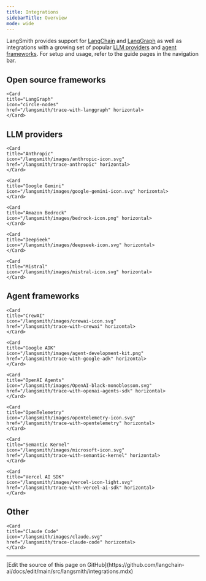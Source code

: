 ```yaml
---
title: Integrations
sidebarTitle: Overview
mode: wide
---
```


LangSmith provides support for [LangChain](/oss/python/python/langchain/overview) and [LangGraph](/oss/python/python/langgraph/overview) as well as integrations with a growing set of popular [LLM providers](#llm-providers) and [agent frameworks](#agent-frameworks). For setup and usage, refer to the guide pages in the navigation bar.

## Open source frameworks

<Columns cols={2}>
    <Card
    title="LangChain"
    icon="link"
    href="/langsmith/trace-with-langchain" horizontal>
    </Card>

    <Card
    title="LangGraph"
    icon="circle-nodes"
    href="/langsmith/trace-with-langgraph" horizontal>
    </Card>

</Columns>

## LLM providers

<Columns cols={2}>
    <Card
    title="OpenAI"
    icon="/langsmith/images/OpenAI-black-monoblossom.svg"
    href="/langsmith/trace-openai"
    horizontal>
    </Card>

    <Card
    title="Anthropic"
    icon="/langsmith/images/anthropic-icon.svg"
    href="/langsmith/trace-anthropic" horizontal>
    </Card>

    <Card
    title="Google Gemini"
    icon="/langsmith/images/google-gemini-icon.svg" horizontal>
    </Card>

    <Card
    title="Amazon Bedrock"
    icon="/langsmith/images/bedrock-icon.png" horizontal>
    </Card>

    <Card
    title="DeepSeek"
    icon="/langsmith/images/deepseek-icon.svg" horizontal>
    </Card>

    <Card
    title="Mistral"
    icon="/langsmith/images/mistral-icon.svg" horizontal>
    </Card>

</Columns>

## Agent frameworks

<Columns cols={3}>
    <Card
    title="AutoGen"
    icon="/langsmith/images/ag-icon.svg"
    href="/langsmith/trace-with-autogen" horizontal>
    </Card>

    <Card
    title="CrewAI"
    icon="/langsmith/images/crewai-icon.svg"
    href="/langsmith/trace-with-crewai" horizontal>
    </Card>

    <Card
    title="Google ADK"
    icon="/langsmith/images/agent-development-kit.png"
    href="/langsmith/trace-with-google-adk" horizontal>
    </Card>

    <Card
    title="OpenAI Agents"
    icon="/langsmith/images/OpenAI-black-monoblossom.svg"
    href="/langsmith/trace-with-openai-agents-sdk" horizontal>
    </Card>

    <Card
    title="OpenTelemetry"
    icon="/langsmith/images/opentelemetry-icon.svg"
    href="/langsmith/trace-with-opentelemetry" horizontal>
    </Card>

    <Card
    title="Semantic Kernel"
    icon="/langsmith/images/microsoft-icon.svg"
    href="/langsmith/trace-with-semantic-kernel" horizontal>
    </Card>

    <Card
    title="Vercel AI SDK"
    icon="/langsmith/images/vercel-icon-light.svg"
    href="/langsmith/trace-with-vercel-ai-sdk" horizontal>
    </Card>

</Columns>

## Other

<Columns cols={2}>
    <Card
    title="Instructor"
    icon="/langsmith/images/instructor-icon.svg"
    href="/langsmith/trace-with-instructor" horizontal>
    </Card>

    <Card
    title="Claude Code"
    icon="/langsmith/images/claude.svg"
    href="/langsmith/trace-claude-code" horizontal>
    </Card>

</Columns>

---

<Callout icon="pen-to-square" iconType="regular">
  [Edit the source of this page on GitHub](https://github.com/langchain-ai/docs/edit/main/src/langsmith/integrations.mdx)
</Callout>
